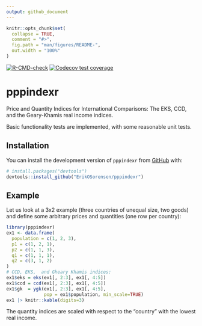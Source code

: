 ```yaml
---
output: github_document
---
```


<!-- README.md is generated from README.Rmd. Please edit that file -->

```r
knitr::opts_chunk$set(
  collapse = TRUE,
  comment = "#>",
  fig.path = "man/figures/README-",
  out.width = "100%"
)
```

<!-- badges: start -->

[![R-CMD-check](https://github.com/ErikOSorensen/pppindexr/actions/workflows/R-CMD-check.yaml/badge.svg)](https://github.com/ErikOSorensen/pppindexr/actions/workflows/R-CMD-check.yaml)
[![Codecov test coverage](https://codecov.io/gh/ErikOSorensen/pppindexr/branch/master/graph/badge.svg)](https://app.codecov.io/gh/ErikOSorensen/pppindexr?branch=master)
<!-- badges: end -->

# pppindexr


Price and Quantity Indices for International Comparisons: The EKS, CCD, and the 
Geary-Khamis real income indices.

Basic functionality tests are implemented, with some reasonable unit tests. 

## Installation

You can install the development version of `pppindexr` from [GitHub](https://github.com/) with:

``` r
# install.packages("devtools")
devtools::install_github("ErikOSorensen/pppindexr")
```

## Example

Let us look at a 3x2 example (three countries of unequal size, two goods) and define
some arbitrary prices and quantities (one row per country):

```r
library(pppindexr)
ex1 <- data.frame(
  population = c(1, 2, 3),
  p1 = c(1, 2, 1),
  p2 = c(1, 1, 3),
  q1 = c(1, 1, 1),
  q2 = c(3, 1, 2)
)
# CCD, EKS,  and Gheary Khamis indices:
ex1$eks = eks(ex1[, 2:3], ex1[, 4:5])
ex1$ccd = ccd(ex1[, 2:3], ex1[, 4:5])
ex1$gk  = ygk(ex1[, 2:3], ex1[, 4:5], 
              pop = ex1$population, min_scale=TRUE)
ex1 |> knitr::kable(digits=3)
```

The quantity indices are scaled with respect to the "country"
with the lowest real income.

